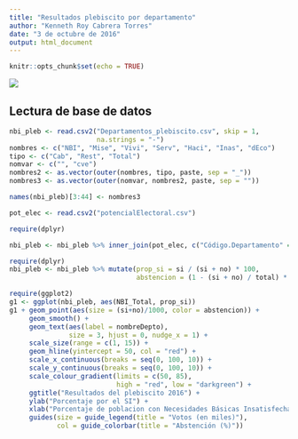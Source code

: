 ```yaml
---
title: "Resultados plebiscito por departamento"
author: "Kenneth Roy Cabrera Torres"
date: "3 de octubre de 2016"
output: html_document
---
```


```r
knitr::opts_chunk$set(echo = TRUE)
```

![](resultado_plebiscito.jpg)

## Lectura de base de datos
```r
nbi_pleb <- read.csv2("Departamentos_plebiscito.csv", skip = 1, 
                      na.strings = "-")
nombres <- c("NBI", "Mise", "Vivi", "Serv", "Haci", "Inas", "dEco")
tipo <- c("Cab", "Rest", "Total")
nomvar <- c("", "cve")
nombres2 <- as.vector(outer(nombres, tipo, paste, sep = "_"))
nombres3 <- as.vector(outer(nomvar, nombres2, paste, sep = ""))

names(nbi_pleb)[3:44] <- nombres3

pot_elec <- read.csv2("potencialElectoral.csv")

require(dplyr)

nbi_pleb <- nbi_pleb %>% inner_join(pot_elec, c("Código.Departamento" = "codigoDane"))
```

```r
require(dplyr)
nbi_pleb <- nbi_pleb %>% mutate(prop_si = si / (si + no) * 100,
                                abstencion = (1 - (si + no) / total) * 100)
```

```r
require(ggplot2)
g1 <- ggplot(nbi_pleb, aes(NBI_Total, prop_si))
g1 + geom_point(aes(size = (si+no)/1000, color = abstencion)) + 
     geom_smooth() +
     geom_text(aes(label = nombreDepto), 
               size = 3, hjust = 0, nudge_x = 1) +
     scale_size(range = c(1, 15)) +
     geom_hline(yintercept = 50, col = "red") +
     scale_x_continuous(breaks = seq(0, 100, 10)) +
     scale_y_continuous(breaks = seq(0, 100, 10)) +
     scale_colour_gradient(limits = c(50, 85), 
                           high = "red", low = "darkgreen") +
     ggtitle("Resultados del plebiscito 2016") +
     ylab("Porcentaje por el SI") +
     xlab("Porcentaje de poblacion con Necesidades Básicas Insatisfechas (NBI)") +
     guides(size = guide_legend(title = "Votos (en miles)"),
            col = guide_colorbar(title = "Abstención (%)"))
```

